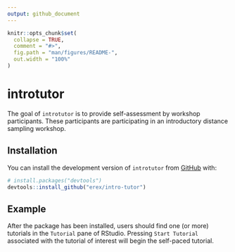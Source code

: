 ```yaml
---
output: github_document
---
```


<!-- README.md is generated from README.Rmd. Please edit that file -->

```r
knitr::opts_chunk$set(
  collapse = TRUE,
  comment = "#>",
  fig.path = "man/figures/README-",
  out.width = "100%"
)
```

# introtutor

<!-- badges: start -->
<!-- badges: end -->

The goal of `introtutor` is to provide self-assessment by workshop participants. These participants are participating in an introductory distance sampling workshop.

## Installation

You can install the development version of `introtutor` from [GitHub](https://github.com/) with:

``` r
# install.packages("devtools")
devtools::install_github("erex/intro-tutor")
```

## Example

After the package has been installed, users should find one (or more) tutorials in the `Tutorial` pane of RStudio. Pressing `Start Tutorial` associated with the tutorial of interest will begin the self-paced tutorial.

